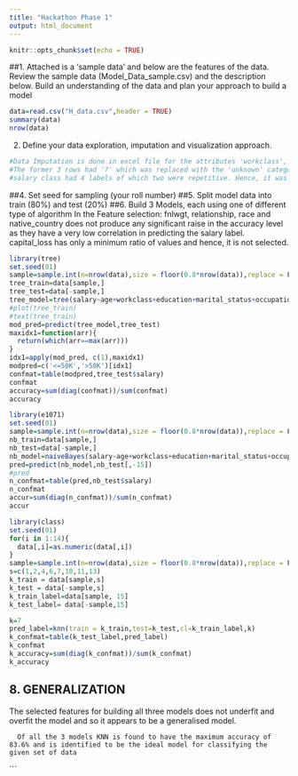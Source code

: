 ---
title: "Hackathon Phase 1"
output: html_document
---

```{r setup, include=FALSE}
knitr::opts_chunk$set(echo = TRUE)

```
##1. Attached is a 'sample data' and below are the features of the data. Review the sample data (Model_Data_sample.csv) and the description below. Build an understanding of the data and plan your approach to build a model
```{r 1.Read the csv file}
data=read.csv("H_data.csv",header = TRUE)
summary(data)
nrow(data)
```
2. Define your data exploration, imputation and visualization approach.
```{r 2.DATA IMPUTATION}
#Data Imputation is done in excel file for the attributes 'workclass','occupation','native country' and 'salary' which had missing or inappropriate values
#The former 3 rows had '?' which was replaced with the 'unknown' category
#salary class had 4 labels of which two were repetitive. Hence, it was replaced with <=50k >50k appropriately

```
##4. Set seed for sampling (your roll number)
##5. Split model data into train (80%) and test (20%)
##6. Build 3 Models, each using one of different type of algorithm
In the Feature selection:
fnlwgt, relationship, race and native_country does not produce any significant raise in the accuracy level as they have a very low correlation in predicting the salary label.
capital_loss has only a minimum ratio of values and hence, it is not selected.

```{r DECISION TREE MODEL}
library(tree)
set.seed(01)
sample=sample.int(n=nrow(data),size = floor(0.8*nrow(data)),replace = F)
tree_train=data[sample,]
tree_test=data[-sample,]
tree_model=tree(salary~age+workclass+education+marital_status+occupation+sex+capital_gain+hours_per_week, data=tree_train)
#plot(tree_train)
#text(tree_train)
mod_pred=predict(tree_model,tree_test)
maxidx1=function(arr){
  return(which(arr==max(arr)))
}
idx1=apply(mod_pred, c(1),maxidx1)
modpred=c('<=50K','>50K')[idx1]
confmat=table(modpred,tree_test$salary)
confmat
accuracy=sum(diag(confmat))/sum(confmat)
accuracy
```


```{r Naive Bayes MODEL}
library(e1071)
set.seed(01)
sample=sample.int(n=nrow(data),size = floor(0.8*nrow(data)),replace = F)
nb_train=data[sample,]
nb_test=data[-sample,]
nb_model=naiveBayes(salary~age+workclass+education+marital_status+occupation +sex +capital_gain + hours_per_week,data=nb_train)
pred=predict(nb_model,nb_test[,-15])
#pred
n_confmat=table(pred,nb_test$salary)
n_confmat
accur=sum(diag(n_confmat))/sum(n_confmat)
accur
```

```{r KNN MODEL}
library(class)
set.seed(01)
for(i in 1:14){
  data[,i]=as.numeric(data[,i])
}
sample=sample.int(n=nrow(data),size = floor(0.8*nrow(data)),replace = F)
s=c(1,2,4,6,7,10,11,13)
k_train = data[sample,s]
k_test = data[-sample,s]
k_train_label=data[sample, 15]
k_test_label= data[-sample,15]

k=7
pred_label=knn(train = k_train,test=k_test,cl=k_train_label,k)
k_confmat=table(k_test_label,pred_label)
k_confmat
k_accuracy=sum(diag(k_confmat))/sum(k_confmat)
k_accuracy
```
## 8. GENERALIZATION
The selected features for building all three models does not underfit and overfit the model and so it appears to be a generalised model.
      
      Of all the 3 models KNN is found to have the maximum accuracy of 83.6% and is identified to be the ideal model for classifying the given set of data
```


